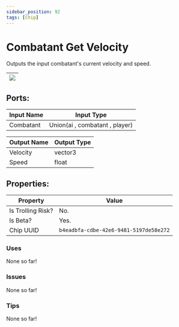 ```yaml
---
sidebar_position: 92
tags: [Chip]
---
```


# Combatant Get Velocity


Outputs the input combatant's current velocity and speed.

| ![](https://images-ext-2.discordapp.net/external/MPmIaQzlEPmgGWlgi-WxBBXt0Bjv_zWPkg1y1f_sy3s/https/www.recroomcircuits.com/image/circuit/absolute-value?width=206&height=108) |
|-----|

## Ports:

| Input Name | Input Type |
|-----------|-----------|
| Combatant | Union(ai , combatant , player) |

| Output Name | Output Type |
|-----------|-----------|
| Velocity | vector3 |
| Speed | float |

## Properties:

| Property  | Value |
|-------------------|-----------|
| Is Trolling Risk? | No. |
| Is Beta? | Yes. |
| Chip UUID | `b4eadbfa-cdbe-42e6-9481-5197de58e272` |

### Uses
None so far!

### Issues
None so far!

### Tips
None so far!
